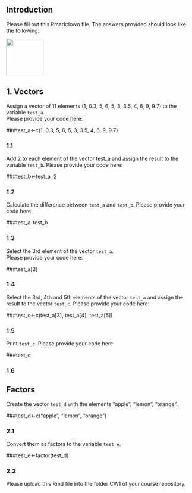 ## Introduction
Please fill out this Rmarkdown file. The answers provided should look like the following:  

<img src="https://agricolamz.github.io/2018-MAG_R_course/img/Test1_example.png" width=100>

## 1. Vectors
Assign a vector of 11 elements (1, 0.3, 5, 6, 5, 3, 3.5, 4, 6, 9, 9.7) to the variable `test_a`.  
Please provide your code here:  

###test_a<-c(1, 0.3, 5, 6, 5, 3, 3.5, 4, 6, 9, 9.7)


### 1.1  

Add 2 to each element of the vector test_a and assign the result to the variable `test_b`. Please provide your code here:  

###test_b<-test_a+2


### 1.2   

Calculate the difference between `test_a` and `test_b`. Please provide your code here:  

###test_a-test_b


### 1.3  

Select the 3rd element of the vector `test_a`.  
Please provide your code here:  

###test_a[3]


### 1.4  

Select the 3rd, 4th and 5th elements of the vector `test_a` and assign the result to the vector `test_c`.
Please provide your code here: 

###test_c<-c(test_a[3], test_a[4], test_a[5])


### 1.5  

Print `test_c`.
Please provide your code here:  

###test_c

### 1.6   

## Factors

Create the vector `test_d` with the elements "apple", "lemon", "orange".

###test_d<-c("apple", "lemon", "orange")


### 2.1   

Convert them as factors to the variable `test_e`. 

###test_e<-factor(test_d)


### 2.2   

Please upload this Rmd file into the folder CW1 of your course repository.
